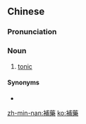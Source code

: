 {{also|补药}}
==Chinese==
{{zh-forms|s=补药}}

===Pronunciation===
{{zh-pron
|m=bǔyào
|c=bou2 joek6
|mn=pó͘-io̍h
|cat=n
}}

===Noun===
{{zh-noun}}

# [[tonic]]

====Synonyms====
* {{zh-l|補品}}

[[zh-min-nan:補藥]]
[[ko:補藥]]